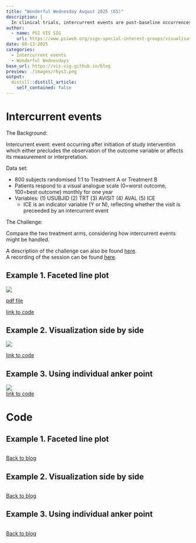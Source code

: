 ```yaml
---
title: "Wonderful Wednesday August 2025 (65)"
description: |
  In clinical trials, intercurrent events are post-baseline occurrences that affect the interpretation or existence of outcome data. Visualisations help understand the possible impact of these events on the interpretation of the study results.
author:
  - name: PSI VIS SIG
    url: https://www.psiweb.org/sigs-special-interest-groups/visualisation
date: 08-13-2025
categories:
  - Intercurrent events
  - Wonderful Wednesdays
base_url: https://vis-sig.github.io/blog
preview: ./images/rhys3.png
output:
  distill::distill_article:
    self_contained: false
---
```



# Intercurrent events

The Background:

Intercurrent event: event occurring after initiation of study intervention which either precludes the observation of the outcome variable or affects its measurement or interpretation.

Data set:

- 800 subjects randomised 1:1 to Treatment A or Treatment B
- Patients respond to a visual analogue scale (0=worst outcome, 100=best outcome) monthly for one year
- Variables: (1) USUBJID (2) TRT (3) AVISIT (4) AVAL (5) ICE
  - ICE is an indicator variable (Y or N), reflecting whether the visit is preceeded by an intercurrent event

The Challenge:

Compare the two treatment arms, considering how intercurrent events might be handled.

A description of the challenge can also be found [here](https://github.com/VIS-SIG/Wonderful-Wednesdays/tree/master/data/2025/2025-07-09).  
A recording of the session can be found [here](https://psiweb.org/vod/item/psi-vissig-wonderful-wednesday-65-intercurrent-events).

<a id="example1"></a>

## Example 1. Faceted line plot

![](./images/lsm_panel-Steve-Mallett_Page_1.png)  

[pdf file](./images/lsm_panel-Steve-Mallett.pdf)  


[link to code](#example1 code)


<a id="example2"></a>

## Example 2. Visualization side by side

![](./images/rhys2.png)  

[link to code](#example2 code)

<a id="example3"></a>

## Example 3. Using individual anker point

![](./images/rhys3.png)  
[link to code](#example3 code)

# Code

<a id="example1 code"></a>

## Example 1. Faceted line plot

```r

```

[Back to blog](#example1)


<a id="example2 code"></a>

## Example 2. Visualization side by side

```r

```


[Back to blog](#example2)


<a id="example3 code"></a>

## Example 3. Using individual anker point

```r

```

[Back to blog](#example3)

